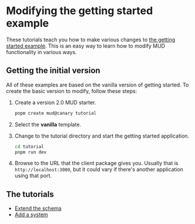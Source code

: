 # Modifying the getting started example

These tutorials teach you how to make various changes to [the getting started example](https://github.com/latticexyz/mud/tree/main/examples/minimal).
This is an easy way to learn how to modify MUD functionality in various ways.

## Getting the initial version

All of these examples are based on the vanilla version of getting started.
To create the basic version to modify, follow these steps:

1. Create a version 2.0 MUD starter.

   ```bash
   pnpm create mud@canary tutorial
   ```

1. Select the **vanilla** template.

1. Change to the tutorial directory and start the getting started application.

   ```bash
   cd tutorial
   pnpm run dev
   ```

1. Browse to the URL that the client package gives you.
   Usually that is `http://localhost:3000`, but it could vary if there's another application using that port.

## The tutorials

- [Extend the schema](minimal/extend_schema)
- [Add a system](minimal/add_system)
